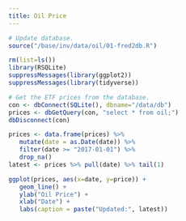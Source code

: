 ```yaml
---
title: Oil Price
---
```



```r
# Update database.
source("/base/inv/data/oil/01-fred2db.R")
```

```r
rm(list=ls())
library(RSQLite)
suppressMessages(library(ggplot2))
suppressMessages(library(tidyverse))

# Get the ETF prices from the database.
con <- dbConnect(SQLite(), dbname="/data/db")
prices <- dbGetQuery(con, "select * from oil;")
dbDisconnect(con)

prices <- data.frame(prices) %>%
   mutate(date = as.Date(date)) %>%
   filter(date >= "2017-01-01") %>% 
   drop_na()
latest <- prices %>% pull(date) %>% tail(1)
```
```r
ggplot(prices, aes(x=date, y=price)) +
   geom_line() +
   ylab("Oil Price") +
   xlab("Date") + 
   labs(caption = paste("Updated:", latest))
```
